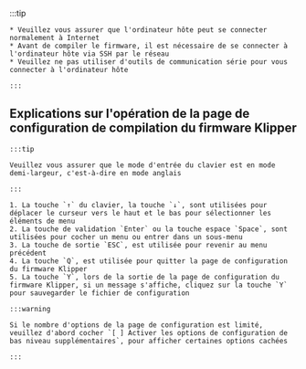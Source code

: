 :::tip

    * Veuillez vous assurer que l'ordinateur hôte peut se connecter normalement à Internet
    * Avant de compiler le firmware, il est nécessaire de se connecter à l'ordinateur hôte via SSH par le réseau
    * Veuillez ne pas utiliser d'outils de communication série pour vous connecter à l'ordinateur hôte

    :::

## Explications sur l'opération de la page de configuration de compilation du firmware Klipper

    :::tip

    Veuillez vous assurer que le mode d'entrée du clavier est en mode demi-largeur, c'est-à-dire en mode anglais

    :::

    1. La touche `↑` du clavier, la touche `↓`, sont utilisées pour déplacer le curseur vers le haut et le bas pour sélectionner les éléments de menu
    2. La touche de validation `Enter` ou la touche espace `Space`, sont utilisées pour cocher un menu ou entrer dans un sous-menu
    3. La touche de sortie `ESC`, est utilisée pour revenir au menu précédent
    4. La touche `Q`, est utilisée pour quitter la page de configuration du firmware Klipper
    5. La touche `Y`, lors de la sortie de la page de configuration du firmware Klipper, si un message s'affiche, cliquez sur la touche `Y` pour sauvegarder le fichier de configuration

    :::warning

    Si le nombre d'options de la page de configuration est limité, veuillez d'abord cocher `[ ] Activer les options de configuration de bas niveau supplémentaires`, pour afficher certaines options cachées

    :::